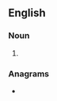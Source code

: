 ==English==

===Noun===
{{head|en|noun form}}

# {{plural of|en|payout}}

===Anagrams===
* {{anagrams|en|a=aopstuy|autopsy|outpays}}